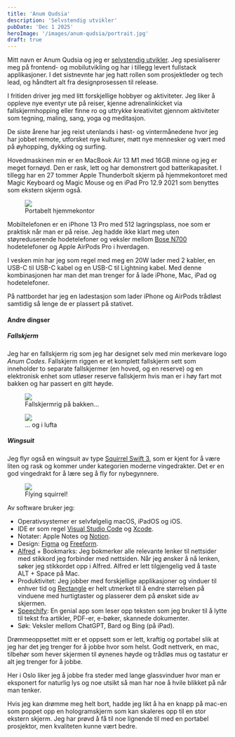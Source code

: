 ```yaml
---
title: 'Anum Qudsia'
description: 'Selvstendig utvikler'
pubDate: 'Dec 1 2025'
heroImage: '/images/anum-qudsia/portrait.jpg'
draft: true
---
```









<Question1/>

Mitt navn er Anum Qudsia og jeg er [selvstendig utvikler](https://www.anum.io/). Jeg spesialiserer meg på frontend- og mobilutvikling og har i tillegg levert fullstack applikasjoner. I det sistnevnte har jeg hatt rollen som prosjektleder og tech lead, og håndtert alt fra designprosessen til release.

I fritiden driver jeg med litt forskjellige hobbyer og aktiviteter. Jeg liker å oppleve nye eventyr ute på reiser, kjenne adrenalinkicket via fallskjermhopping eller finne ro og uttrykke kreativitet gjennom aktiviteter som tegning, maling, sang, yoga og meditasjon.

De siste årene har jeg reist utenlands i høst- og vintermånedene hvor jeg har jobbet remote, utforsket nye kulturer, møtt nye mennesker og vært med på øyhopping, dykking og surfing.


<Question2/>

Hovedmaskinen min er en MacBook Air 13 M1 med 16GB minne og jeg er meget fornøyd. Den er rask, lett og har demonstrert god batterikapasitet. I tillegg har en 27 tommer Apple Thunderbolt skjerm på hjemmekontoret med Magic Keyboard og Magic Mouse og en iPad Pro 12.9  2021 som benyttes som ekstern skjerm også.

<figure>
    <img src='/images/anum-qudsia/working-on-beach.jpg'/>
    <figcaption>
        Portabelt hjemmekontor
    </figcaption>
</figure>

Mobiltelefonen er en iPhone 13 Pro med 512 lagringsplass, noe som er praktisk når man er på reise. Jeg hadde ikke klart meg uten støyreduserende hodetelefoner og veksler mellom [Bose N700](https://www.bose.no/nb_no/support/products/bose_headphones_support/bose_around_ear_headphones_support/noise-cancelling-headphones-700.html) hodetelefoner og Apple AirPods Pro i hverdagen.

I vesken min har jeg som regel med meg en 20W lader med 2 kabler, en USB-C til USB-C kabel og en USB-C til Lightning kabel. Med denne kombinasjonen har man det man trenger for å lade iPhone, Mac, iPad og hodetelefoner.

På nattbordet har jeg en ladestasjon som lader iPhone og AirPods trådløst samtidig så lenge de er plassert på stativet.

#### Andre dingser

##### Fallskjerm

Jeg har en fallskjerm rig som jeg har designet selv med min merkevare logo _Anum Codes_. Fallskjerm riggen er et komplett fallskjerm sett som inneholder to separate fallskjermer (en hoved, og en reserve) og en elektronisk enhet som utløser reserve fallskjerm hvis man er i høy fart mot bakken og har passert en gitt høyde.

<figure>
    <img src='/images/anum-qudsia/with-skydiving-rig.png'/>
    <figcaption>
        Fallskjermrig på bakken...
    </figcaption>
</figure>

<figure>
    <img src='/images/anum-qudsia/skydiving.jpg'/>
    <figcaption>
        ... og i lufta
    </figcaption>
</figure>


##### Wingsuit

Jeg flyr også en wingsuit av type [Squirrel Swift 3](https://squirrel.ws/wingsuits/swift3), som er kjent for å være liten og rask og kommer under kategorien moderne vingedrakter. Det er en god vingedrakt for å lære seg å fly for nybegynnere.

<figure>
    <img src='/images/anum-qudsia/wingsuit.jpg'/>
    <figcaption>
        Flying squirrel!
    </figcaption>
</figure>

<Question3/>

Av software bruker jeg:

* Operativsystemer er selvfølgelig macOS, iPadOS og iOS.
* IDE er som regel [Visual Studio Code](https://code.visualstudio.com/) og [Xcode](https://developer.apple.com/xcode/).
* Notater: Apple Notes og [Notion](https://www.notion.so/).
* Design: [Figma](https://www.figma.com/) og [Freeform](https://apps.apple.com/us/app/freeform/id6443742539).
* [Alfred](https://www.alfredapp.com/) + Bookmarks: Jeg bokmerker alle relevante lenker til nettsider med stikkord jeg forbinder med nettsiden. Når jeg ønsker å nå lenken, søker jeg stikkordet opp i Alfred. Alfred er lett tilgjengelig ved å taste  ALT + Space på Mac.
* Produktivitet: Jeg jobber med forskjellige applikasjoner og vinduer til enhver tid og [Rectangle](https://rectangleapp.com) er helt utmerket til å endre størrelsen på vinduene med hurtigtaster og plasserer dem på ønsket side av skjermen.
* [Speechify](https://speechify.com/): En genial app som leser opp teksten som jeg bruker til å lytte til tekst fra artikler, PDF-er, e-bøker, skannede dokumenter.
* Søk: Veksler mellom ChatGPT, Bard og Bing (på iPad).

<Question4/>

Drømmeoppsettet mitt er et oppsett som er lett, kraftig og portabel slik at jeg har det jeg trenger for å jobbe hvor som helst. Godt nettverk, en mac, tilbehør som hever skjermen til øynenes høyde og trådløs mus og tastatur er alt jeg trenger for å jobbe.

Her i Oslo liker jeg å jobbe fra steder med lange glassvinduer hvor man er eksponert for naturlig lys og noe utsikt så man har noe å hvile blikket på når man tenker.

Hvis jeg kan drømme meg helt bort, hadde jeg likt å ha en knapp på mac-en som poppet opp en hologramskjerm som kan skaleres opp til en stor ekstern skjerm. Jeg har prøvd å få til noe lignende til med en portabel prosjektor, men kvaliteten kunne vært bedre.